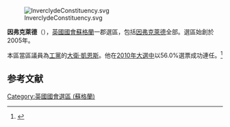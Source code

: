 [[File:InverclydeConstituency.svg|right]]

'''因弗克萊德'''（{{lang-en|Inverclyde}}），[[英國|英國]][[英國國會|國會]][[蘇格蘭|蘇格蘭]]一郡選區，包括[[因弗克萊德|因弗克萊德]]全部。選區始創於2005年。

本區當區議員為[[工黨_(英國)|工黨]]的[[大衛·凱恩斯|大衛·凱恩斯]]。他在[[2010年英國大選|2010年大選中]]以56.0%選票成功連任。<ref name="">{{cite news
|publisher=[[英國廣播公司|英國廣播公司]]
|date=2010年5月7日
|title=Election 2010/Constituency/Inverclyde
|url=http://news.bbc.co.uk/1/shared/election2010/results/constituency/837.stm
|accessdate=2010年5月15日
|archive-date=2017年8月23日
|archive-url=https://web.archive.org/web/20170823075331/http://news.bbc.co.uk/1/shared/election2010/results/constituency/837.stm
|dead-url=no
}}</ref>

==参考文献==
<div class="references-small">
<references></references>
</div>

{{DEFAULTSORT:Inverclyde (UK Parliament constituency)}}
{{英國國會選區 (蘇格蘭)}}
[[Category:英國國會選區_(蘇格蘭)|Category:英國國會選區 (蘇格蘭)]]